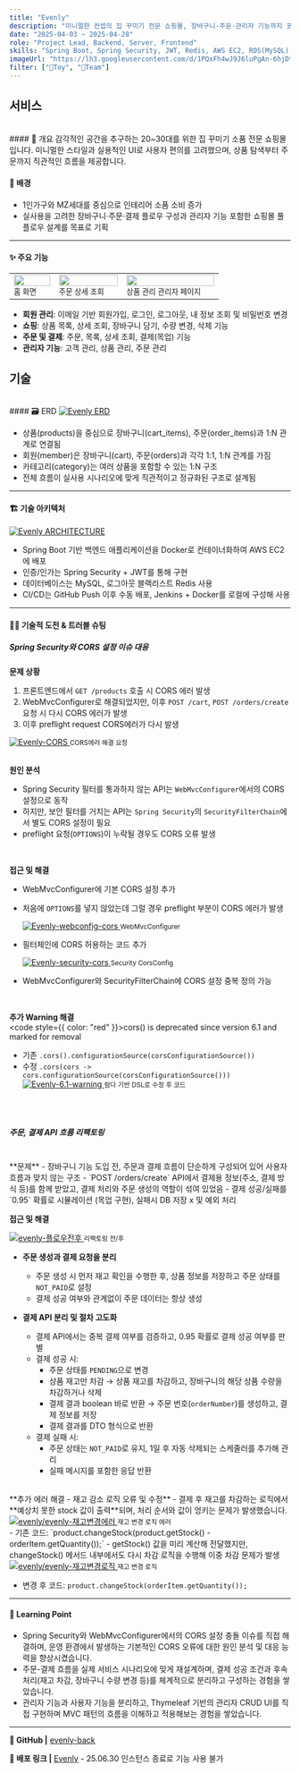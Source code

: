 ```yaml
---
title: "Evenly"
description: "미니멀한 컨셉의 집 꾸미기 전문 쇼핑몰, 장바구니·주문·관리자 기능까지 포함한 플로우 구현"
date: "2025-04-03 ~ 2025-04-28"
role: "Project Lead, Backend, Server, Frontend"
skills: "Spring Boot, Spring Security, JWT, Redis, AWS EC2, RDS(MySQL), S3, Docker, Jenkins, Nginx, ElasticSearch, Swagger, Next.js"
imageUrl: "https://lh3.googleusercontent.com/d/1PQxFh4wJ9J6luPgAn-6hjDtw3ULnUkIe"
filter: ["🧸Toy", "👬Team"]
---
```


## 서비스

<br />
#### 🧾 개요
감각적인 공간을 추구하는 20~30대를 위한 집 꾸미기 소품 전문 쇼핑몰입니다.
미니멀한 스타일과 실용적인 UI로 사용자 편의를 고려했으며, 상품 탐색부터 주문까지 직관적인 흐름을 제공합니다.

<ThinShortLine />

#### 🎯 배경
- 1인가구와 MZ세대를 중심으로 인테리어 소품 소비 증가
- 실사용을 고려한 장바구니·주문·결제 플로우 구성과 관리자 기능 포함한 쇼핑몰 풀플로우 설계를 목표로 기획

---

#### ✨ 주요 기능

<table>
  <tbody>
    <tr>
      <td>
        <a href="https://drive.google.com/file/d/1JXZE2hqMvxT38EuDrGAZ0cYqXkNxLLYn/view?usp=drive_link" target="_blank">
          <img src="/projects/images/evenly/evenly-홈화면.png" width="100%" />
        </a>
        <small>홈 화면</small>
      </td>
      <td>
        <a href="https://drive.google.com/file/d/1tsZCiOaHdhTB-b3UGgpNmHubj-cLXdYz/view?usp=drive_link" target="_blank">
          <img src="/projects/images/evenly/evenly-주문상세.png" width="100%" />
        </a>
        <small>주문 상세 조회</small>
      </td>
      <td>
        <a href="https://drive.google.com/file/d/1jJNXEhssG6sdn-M6tKOvyuNuTFdDiPcP/view?usp=drive_link" target="_blank">
          <img src="/projects/images/evenly/evenly-상품관리페이지.png" width="100%" />
        </a>
        <small>상품 관리 관리자 페이지</small>
      </td>
    </tr>
  </tbody>
</table>

- **회원 관리**: 이메일 기반 회원가입, 로그인, 로그아웃, 내 정보 조회 및 비밀번호 변경
- **쇼핑**: 상품 목록, 상세 조회, 장바구니 담기, 수량 변경, 삭제 기능
- **주문 및 결제**: 주문, 목록, 상세 조회, 결제(목업) 기능
- **관리자 기능**: 고객 관리, 상품 관리, 주문 관리

<ThickLine />

## 기술
<br />
#### 🗃️ ERD
<a href="https://drive.google.com/file/d/1MCpxDArkU9zEaaewjXmk6KYrIzdzGuLi/view?usp=drive_link" target="_blank" rel="noopener noreferrer">
  <img src="/projects/images/evenly/erd.png" alt="Evenly ERD" />
</a>

- 상품(products)을 중심으로 장바구니(cart_items), 주문(order_items)과 1:N 관계로 연결됨
- 회원(member)은 장바구니(cart), 주문(orders)과 각각 1:1, 1:N 관계를 가짐
- 카테고리(category)는 여러 상품을 포함할 수 있는 1:N 구조
- 전체 흐름이 실사용 시나리오에 맞게 직관적이고 정규화된 구조로 설계됨

---

#### 🏗️ 기술 아키텍처
<a href="https://drive.google.com/file/d/1s-9_2eduGl7UEs26nC9dCtGNV-RY31gA/view?usp=drive_link" target="_blank" rel="noopener noreferrer">
  <img src="/projects/images/evenly/architecture.png" alt="Evenly ARCHITECTURE" style={{ width: "50%" }} />
</a>

- Spring Boot 기반 백엔드 애플리케이션을 Docker로 컨테이너화하여 AWS EC2에 배포
- 인증/인가는 Spring Security + JWT를 통해 구현
- 데이터베이스는 MySQL, 로그아웃 블랙리스트 Redis 사용
- CI/CD는 GitHub Push 이후 수동 배포, Jenkins + Docker를 로컬에 구성해 사용

---

#### 🤼‍♀️ 기술적 도전 & 트러블 슈팅

##### Spring Security와 CORS 설정 이슈 대응
**문제 상황**
1. 프론트엔드에서 `GET /products` 호출 시 CORS 에러 발생
2. WebMvcConfigurer로 해결되었지만, 이후 `POST /cart`, `POST /orders/create` 요청 시 다시 CORS 에러가 발생
3. 이후 preflight request CORS에러가 다시 발생
<div style={{ display: "flex", flexDirection: "Column", alignItems: "center" }}>
  <a href="https://drive.google.com/file/d/15bczaKxm0sJ5qak2-pZhZExBZ9Y_b1Lo/view?usp=drive_link" target="_blank" rel="noopener noreferrer">
    <img src="/projects/images/evenly/evenly-cors.png" alt="Evenly-CORS" alt="Even-ide 스케줄러 변경" style={{ padding: "15px", justifyItems: "center", width: "60%" }} />
  </a>
  <small style={{ color: "var(--sub-text-color)", justifyItems: "center" }}>CORS에러 해결 요청</small>
</div>

<br />

**원인 분석**
- Spring Security 필터를 통과하지 않는 API는 `WebMvcConfigurer`에서의 CORS 설정으로 동작
- 하지만, 보안 필터를 거치는 API는 `Spring Security`의 `SecurityFilterChain`에서 별도 CORS 설정이 필요
- preflight 요청(`OPTIONS`)이 누락될 경우도 CORS 오류 발생

<br />

**접근 및 해결**  
- WebMvcConfigurer에 기본 CORS 설정 추가
- 처음에 `OPTIONS`를 넣지 않았는데 그럴 경우 preflight 부분이 CORS 에러가 발생
  <div style={{ display: "flex", flexDirection: "Column", alignItems: "center" }}>
    <a href="https://drive.google.com/file/d/1_-6vmpBE8TGEIDGRL81bC4aGYpYgX3jB/view?usp=drive_link" target="_blank" rel="noopener noreferrer">
      <img src="/projects/images/evenly/evenly-webconfig-cors.png" alt="Evenly-webconfig-cors" style={{ padding: "15px", justifyItems: "center", width: "70%" }} />
    </a>
    <small style={{ color: "var(--sub-text-color)", justifyItems: "center" }}>WebMvcConfigurer</small>
  </div>
 
- 필터체인에 CORS 허용하는 코드 추가
  <div style={{ display: "flex", flexDirection: "Column", alignItems: "center" }}>
    <a href="https://drive.google.com/file/d/1foCShKon0Z_BlTwSrYHby5t0BKxzQHUM/view?usp=drive_link" target="_blank" rel="noopener noreferrer">
      <img src="/projects/images/evenly/evenly-security-cors.png" alt="Evenly-security-cors" alt="Even-ide Redis 저장" style={{ padding: "15px", justifyItems: "center", width: "70%" }} />
    </a>
    <small style={{ color: "var(--sub-text-color)", justifyItems: "center" }}>Security CorsConfig</small>
  </div>
- WebMvcConfigurer와 SecurityFilterChain에 CORS 설정 중복 정의 가능
  
<br />

**추가 Warning 해결**  
<code style={{ color: "red" }}>cors() is deprecated since version 6.1 and marked for removal</code>
- 기존 `.cors().configurationSource(corsConfigurationSource())`
- 수정 `.cors(cors -> cors.configurationSource(corsConfigurationSource()))`
  <div style={{ display: "flex", flexDirection: "Column", alignItems: "center" }}>
    <a href="https://drive.google.com/file/d/1beH2xyYM5nMNgkiYAeh7Na5EyrGEVyrM/view?usp=drive_link" target="_blank" rel="noopener noreferrer">
      <img src="/projects/images/evenly/evenly-6.1.png" alt="Evenly-6.1-warning" style={{ padding: "15px", justifyItems: "center", width: "100%" }} />
    </a>
    <small style={{ color: "var(--sub-text-color)", justifyItems: "center" }}>람다 기반 DSL로 수정 후 코드</small>
  </div>

<br />
<ThinShortLine />
<br />

##### 주문, 결제 API 흐름 리팩토링
<br />
**문제**  
- 장바구니 기능 도입 전, 주문과 결제 흐름이 단순하게 구성되어 있어 사용자 흐름과 맞지 않는 구조
- `POST /orders/create` API에서 결제용 정보(주소, 결제 방식 등)를 함께 받았고, 결제 처리와 주문 생성의 역할이 섞여 있었음
- 결제 성공/실패를 `0.95` 확률로 시뮬레이션 (목업 구현), 실패시 DB 저장 x 및 예외 처리

<br />

**접근 및 해결**  

  <div style={{ display: "flex", flexDirection: "column", alignItems: "center", }}>
    <a href="https://drive.google.com/file/d/1b4ECLvuchAsxcZoxNpkwAgbNfdAkPx2x/view?usp=drive_link" target="_blank" rel="noopener noreferrer">
      <img src="/projects/images/evenly/evenly-플로우전후.png" alt="evenly-플로우전후" style={{ width: "90%", maxWidth: "600px", }} />
    </a>
    <small style={{ color: "var(--sub-text-color)" }}>리팩토링 전/후</small>
  </div>

- **주문 생성과 결제 요청을 분리**  
  - 주문 생성 시 먼저 재고 확인을 수행한 후, 상품 정보를 저장하고 주문 상태를 `NOT_PAID`로 설정  
  - 결제 성공 여부와 관계없이 주문 데이터는 항상 생성

- **결제 API 분리 및 절차 고도화**  
  - 결제 API에서는 중복 결제 여부를 검증하고, 0.95 확률로 결제 성공 여부를 판별  
  - 결제 성공 시:
    - 주문 상태를 `PENDING`으로 변경  
    - 상품 재고만 차감 → 상품 재고를 차감하고, 장바구니의 해당 상품 수량을 차감하거나 삭제  
    - 결제 결과 boolean 바로 반환 → 주문 번호(`orderNumber`)를 생성하고, 결제 정보를 저장  
    - 결제 결과를 DTO 형식으로 반환
  - 결제 실패 시:
    - 주문 상태는 `NOT_PAID`로 유지, 1일 후 자동 삭제되는 스케줄러를 추가해 관리
    - 실패 메시지를 포함한 응답 반환

<br />
**추가 에러 해결 - 재고 감소 로직 오류 및 수정**
- 결제 후 재고를 차감하는 로직에서 **예상치 못한 stock 값이 출력**되며, 처리 순서와 값이 엉키는 문제가 발생했습니다.
<div style={{ display: "flex", flexDirection: "Column", alignItems: "center" }}>
  <a href="https://drive.google.com/file/d/1ojPfZyG13ICVPquw3o1YChKN3EZDAIQE/view?usp=drive_link" target="_blank" rel="noopener noreferrer">
    <img src="/projects/images/evenly/evenly-재고변경에러.png" alt="evenly/evenly-재고변경에러" style={{ padding: "15px", justifyItems: "center", width: "60%" }} />
  </a>
  <small style={{ color: "var(--sub-text-color)", justifyItems: "center" }}>재고 변경 로직 에러</small>
</div>
- 기존 코드: `product.changeStock(product.getStock() - orderItem.getQuantity());`
    - getStock() 값을 미리 계산해 전달했지만, changeStock() 메서드 내부에서도 다시 차감 로직을 수행해 이중 차감 문제가 발생 
<div style={{ display: "flex", flexDirection: "Column", alignItems: "center" }}>
  <a href="https://drive.google.com/file/d/1DrvfF9cCi9vy7QeSbGJP6xBtj5L11vh-/view?usp=drive_link" target="_blank" rel="noopener noreferrer">
    <img src="/projects/images/evenly/evenly-재고변경로직.png" alt="evenly/evenly-재고변경로직" style={{ padding: "15px", justifyItems: "center", width: "50%" }} />
  </a>
  <small style={{ color: "var(--sub-text-color)", justifyItems: "center" }}>재고 변경 로직</small>
</div>

- 변경 후 코드: `product.changeStock(orderItem.getQuantity());`

---

#### 🧠 Learning Point
- Spring Security와 WebMvcConfigurer에서의 CORS 설정 충돌 이슈를 직접 해결하며, 운영 환경에서 발생하는 기본적인 CORS 오류에 대한 원인 분석 및 대응 능력을 향상시켰습니다.
- 주문-결제 흐름을 실제 서비스 시나리오에 맞게 재설계하며, 결제 성공 조건과 후속 처리(재고 차감, 장바구니 수량 변경 등)를 체계적으로 분리하고 구성하는 경험을 쌓았습니다.
- 관리자 기능과 사용자 기능을 분리하고, Thymeleaf 기반의 관리자 CRUD UI를 직접 구현하며 MVC 패턴의 흐름을 이해하고 적용해보는 경험을 쌓았습니다.
---

**🔗 GitHub |** [evenly-back](https://github.com/LJIEUN/evenly-back)    

**🔗 배포 링크 |** [Evenly](https://goorm-evenly.vercel.app/) - 25.06.30 인스턴스 종료로 기능 사용 불가

<ThickLine />